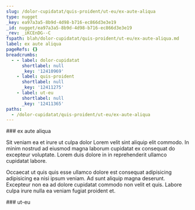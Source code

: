 ```yaml
---
slug: /dolor-cupidatat/quis-proident/ut-eu/ex-aute-aliqua
type: nugget
_key: ea97a3a5-8b9d-4d98-b716-ec866d3e3e19
_id: nugget/ea97a3a5-8b9d-4d98-b716-ec866d3e3e19
_rev: _iKCEnDG--C
fspath: blah/dolor-cupidatat/quis-proident/ut-eu/ex-aute-aliqua.md
label: ex aute aliqua
pageRefs: {}
breadcrumbs:
  - - label: dolor-cupidatat
      shortlabel: null
      _key: '12410969'
    - label: quis-proident
      shortlabel: null
      _key: '12411275'
    - label: ut-eu
      shortlabel: null
      _key: '12411365'
paths:
  - /dolor-cupidatat/quis-proident/ut-eu/ex-aute-aliqua
---
```


<NuggetArea>
<Nugget slug="/dolor-cupidatat/quis-proident/ut-eu/ex-aute-aliqua" type="nugget" _key="ea97a3a5-8b9d-4d98-b716-ec866d3e3e19" _id="nugget/ea97a3a5-8b9d-4d98-b716-ec866d3e3e19" _rev="_iKCEnDG--C" fspath="blah/dolor-cupidatat/quis-proident/ut-eu/ex-aute-aliqua.md" label="ex aute aliqua" paths="/dolor-cupidatat/quis-proident/ut-eu/ex-aute-aliqua">
<NuggetBody>
### ex aute aliqua

Sit veniam ea et irure ut culpa dolor Lorem velit sint aliquip elit commodo. In minim nostrud ad eiusmod magna laborum cupidatat ex consequat do excepteur voluptate. Lorem duis dolore in in reprehenderit ullamco cupidatat labore.

Occaecat ut quis quis esse ullamco dolore est consequat adipisicing adipisicing ea nisi ipsum veniam. Ad sunt aliquip magna deserunt. Excepteur non ea ad dolore cupidatat commodo non velit et quis. Labore culpa irure nulla ea veniam fugiat proident et.

</NuggetBody>
<Breadcrumbs>
<Crumbs>
<Crumb _key="12410969" label="dolor-cupidatat" /><Crumb _key="12411275" label="quis-proident" /><Crumb _key="12411365" label="ut-eu" />
</Crumbs>
</Breadcrumbs>
</Nugget>

<NuggetsInbound>
</NuggetsInbound>
<NuggetsOutbound>
</NuggetsOutbound>
</NuggetArea>
<PassagesInbound>
<Passage direction="inbound" type="passage" _key="12411365" _id="passage/12411365" _rev="_iKCEnDG--B" label="ut-eu" passage="ut-eu" fspath="blah/dolor-cupidatat/quis-proident/ut-eu" paths="/dolor-cupidatat/quis-proident/ut-eu" slug="/dolor-cupidatat/quis-proident/ut-eu">
<NuggetBody>
### ut-eu

</NuggetBody>
<Breadcrumbs>
<Crumbs>
<Crumb _key="12410969" label="dolor-cupidatat" /><Crumb _key="12411275" label="quis-proident" />
</Crumbs>
</Breadcrumbs>
</Passage>

</PassagesInbound>
<PassagesOutbound>
</PassagesOutbound>